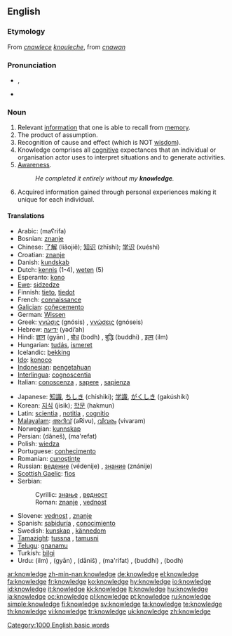 {{wikipedia}}
==English==

{{rank|living|view|although|533|knowledge|hath|table|daughter}}

===Etymology===
From {{ME.}} ''[[cnawlece]]'' ''[[knouleche]]'', from {{OE.}} ''[[cnawan]]''

===Pronunciation===
*{{IPA|/ˈnɒlɪdʒ/}}, {{SAMPA|/"nQlIdZ/}}
*{{audio|en-us-knowledge.ogg|Audio (US)}}

===Noun===
{{en-noun|-}}

# Relevant [[information]] that one is able to recall from [[memory]].
# The product of assumption.
# Recognition of cause and effect (which is NOT [[wisdom]]).
# Knowledge comprises all [[cognitive]] expectances that an individual or organisation actor uses to interpret situations and to generate activities.
# [[awareness|Awareness]].
#:''He completed it entirely without my '''knowledge'''.''
# Acquired information gained through personal experiences making it unique for each individual.

====Translations====
{{top}}
*Arabic: {{ARchar|[[معرفة|مَعْرِفَة]]}} (maʕrifa) {{f}}
*Bosnian: [[znanje]] {{n}}
*Chinese: [[了解]] (liǎojiě); [[知识]] (zhīshi); [[学识]] (xuéshí)
*Croatian: [[znanje]] {{n}}
*Danish: [[kundskab]]
*Dutch: [[kennis]] (1-4), [[weten]] (5)
*Esperanto: [[kono]]
*[[Ewe]]: [[sidzedze]]
*Finnish: [[tieto]], [[tiedot]]
*French: [[connaissance]] {{f}}
*[[Galician]]: [[coñecemento]] {{m}}
*German: [[Wissen]] {{n}}
*Greek: [[γνώσις]] (gnósis) {{f}}, [[γνώσεις]] (gnóseis) {{f|p}}
*Hebrew: [[ידיעה]] (yədi’ah) {{f}}
*Hindi: [[ज्ञान]] (gyān) {{m}}, [[बोध]] (bodh) {{m}}, [[बुद्धि]] (buddhi) {{f}}, [[इल्म]] (ilm) {{m}}
*Hungarian: [[tudás]], [[ismeret]]
*Icelandic: [[þekking]] {{f}}
*[[Ido]]: [[konoco]]
*[[Indonesian]]: [[pengetahuan]]
*[[Interlingua]]: [[cognoscentia]]
*Italian: [[conoscenza]] {{f}}, [[sapere]] {{m}}, [[sapienza]] {{f}}
{{mid}}
*Japanese: [[知識]], [[ちしき]] (chíshiki); [[学識]], [[がくしき]] (gakúshiki)
*Korean: [[지식]] (jisik); [[학문]] (hakmun)
*Latin: [[scientia]] {{f}}, [[notitia]] {{f}}, [[cognitio]] {{f}}
*[[Malayalam]]: [[അറിവ്]] (aRivu), [[വിവരം]] (vivaram)
*Norwegian: [[kunnskap]]
*Persian: {{FAchar|[[دانش]]}} (dâneš), {{FAchar|[[معرفت]]}} (ma'refat)
*Polish: [[wiedza]] {{f}}
*Portuguese: [[conhecimento]] {{m}}
*Romanian: [[cunoştinţe]] {{f}}
*Russian: [[ведение]] (védenije) {{n}}, [[знание]] (znánije) {{n}}
*[[Scottish Gaelic]]: [[fios]] {{m}}
*Serbian:
*:Cyrillic: [[знање]] {{n}}, [[ведност]] {{f}}
*:Roman: [[znanje]] {{n}}, [[vednost]] {{f}}
*Slovene: [[vednost]] {{f}}, [[znanje]] {{n}}
*Spanish: [[sabiduría]] {{f}}, [[conocimiento]] {{m}}
*Swedish: [[kunskap]] {{c}}, [[kännedom]] {{c}}
*[[Tamazight]]: [[tussna]] {{f}}, [[tamusni]] {{f}}
*[[Telugu]]: [[gnanamu]] {{n}}
*Turkish: [[bilgi]] {{n}}
*Urdu: {{URchar|[[علم]]}} (ilm) {{m}}, {{URchar|[[گیان]]}} (gyān) {{m}}, {{URchar|[[دانش]]}} (dāniš) {{f}}, {{URchar|[[معرفت]]}} (ma'rifat) {{f}}, {{URchar|[[بدھ]]}} (buddhi) {{f}}, {{URchar|[[بودھ]]}} (bodh) {{m}}
{{bottom}}

[[Category:1000 English basic words]]

[[ar:knowledge]]
[[zh-min-nan:knowledge]]
[[de:knowledge]]
[[el:knowledge]]
[[fa:knowledge]]
[[fr:knowledge]]
[[ko:knowledge]]
[[hy:knowledge]]
[[io:knowledge]]
[[id:knowledge]]
[[it:knowledge]]
[[kk:knowledge]]
[[lt:knowledge]]
[[hu:knowledge]]
[[ja:knowledge]]
[[oc:knowledge]]
[[pl:knowledge]]
[[pt:knowledge]]
[[ru:knowledge]]
[[simple:knowledge]]
[[fi:knowledge]]
[[sv:knowledge]]
[[ta:knowledge]]
[[te:knowledge]]
[[th:knowledge]]
[[vi:knowledge]]
[[tr:knowledge]]
[[uk:knowledge]]
[[zh:knowledge]]